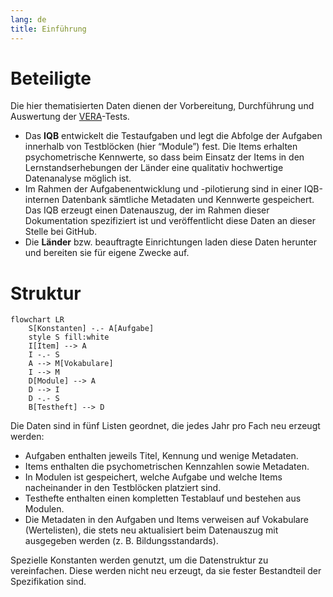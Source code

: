 ```yaml
---
lang: de
title: Einführung
---
```


# Beteiligte

Die hier thematisierten Daten dienen der Vorbereitung, Durchführung und Auswertung der [VERA](https://www.iqb.hu-berlin.de/vera)-Tests.

* Das **IQB** entwickelt die Testaufgaben und legt die Abfolge der Aufgaben innerhalb von Testblöcken (hier "Module") fest. Die Items erhalten psychometrische Kennwerte, so dass beim Einsatz der Items in den Lernstandserhebungen der Länder eine qualitativ hochwertige Datenanalyse möglich ist.
* Im Rahmen der Aufgabenentwicklung und -pilotierung sind in einer IQB-internen Datenbank sämtliche Metadaten und Kennwerte gespeichert. Das IQB erzeugt einen Datenauszug, der im Rahmen dieser Dokumentation spezifiziert ist und veröffentlicht diese Daten an dieser Stelle bei GitHub.
* Die **Länder** bzw. beauftragte Einrichtungen laden diese Daten herunter und bereiten sie für eigene Zwecke auf.

# Struktur

```mermaid
flowchart LR
    S[Konstanten] -.- A[Aufgabe]
    style S fill:white
    I[Item] --> A
    I -.- S
    A --> M[Vokabulare]
    I --> M
    D[Module] --> A
    D --> I
    D -.- S
    B[Testheft] --> D
```

Die Daten sind in fünf Listen geordnet, die jedes Jahr pro Fach neu erzeugt werden:

* Aufgaben enthalten jeweils Titel, Kennung und wenige Metadaten.
* Items enthalten die psychometrischen Kennzahlen sowie Metadaten.
* In Modulen ist gespeichert, welche Aufgabe und welche Items nacheinander in den Testblöcken platziert sind.
* Testhefte enthalten einen kompletten Testablauf und bestehen aus Modulen. 
* Die Metadaten in den Aufgaben und Items verweisen auf Vokabulare (Wertelisten), die stets neu aktualisiert beim Datenauszug mit ausgegeben werden (z. B. Bildungsstandards).

Spezielle Konstanten werden genutzt, um die Datenstruktur zu vereinfachen. Diese werden nicht neu erzeugt, da sie fester Bestandteil der Spezifikation sind.